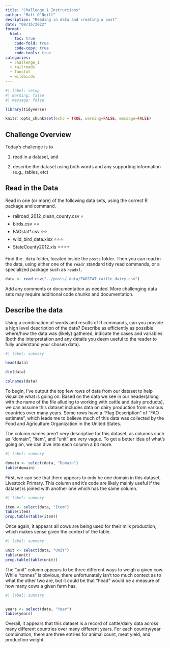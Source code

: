 ```yaml
---
title: "Challenge 1 Instructions"
author: "Matt O'Neill"
desription: "Reading in data and creating a post"
date: "08/15/2022"
format:
  html:
    toc: true
    code-fold: true
    code-copy: true
    code-tools: true
categories:
  - challenge_1
  - railroads
  - faostat
  - wildbirds
---
```


```r
#| label: setup
#| warning: false
#| message: false

library(tidyverse)

knitr::opts_chunk$set(echo = TRUE, warning=FALSE, message=FALSE)
```

## Challenge Overview

Today's challenge is to

1)  read in a dataset, and

2)  describe the dataset using both words and any supporting information (e.g., tables, etc)

## Read in the Data

Read in one (or more) of the following data sets, using the correct R package and command.

-   railroad_2012_clean_county.csv ⭐
-   birds.csv ⭐⭐
-   FAOstat\*.csv ⭐⭐
-   wild_bird_data.xlsx ⭐⭐⭐
-   StateCounty2012.xls ⭐⭐⭐⭐

Find the `_data` folder, located inside the `posts` folder. Then you can read in the data, using either one of the `readr` standard tidy read commands, or a specialized package such as `readxl`.

```r

data <- read_csv("../posts/_data/FAOSTAT_cattle_dairy.csv")

```

Add any comments or documentation as needed. More challenging data sets may require additional code chunks and documentation.

## Describe the data

Using a combination of words and results of R commands, can you provide a high level description of the data? Describe as efficiently as possible where/how the data was (likely) gathered, indicate the cases and variables (both the interpretation and any details you deem useful to the reader to fully understand your chosen data).

```r
#| label: summary

head(data)

dim(data)

colnames(data)


```

To begin, I've output the top few rows of data from our dataset to help visualize what is going on. Based on the data we see in our header(along with the name of the file alluding to working with cattle and dairy products), we can assume this dataset includes data on dairy production from various countries over many years. Some rows have a "Flag Description" of "FAO estimate", which leads me to believe much of this data was collected by the Food and Agriculture Organization in the United States.

The column names aren't very descriptive for this dataset, as columns such as "domain", "item", and "unit" are very vague. To get a better idea of what's going on, we can dive into each column a bit more.

```r
#| label: summary

domain <- select(data, "Domain")
table(domain)

```

First, we can see that there appears to only be one domain in this dataset, Livestock Primary. This column and it's code are likely mainly useful if the dataset is joined with another one which has the same column.

```r
#| label: summary

item <- select(data, "Item")
table(item)
prop.table(table(item))

```


Once again, it appears all cows are being used for their milk production, which makes sense given the context of the table.

```r
#| label: summary

unit <- select(data, "Unit")
table(unit)
prop.table(table(unit))

```

The "unit" column appears to be three different ways to weigh a given cow. While "tonnes" is obvious, there unfortunately isn't too much context as to what the other two are, but it could be that "head" would be a measure of how many cows a given farm has. 


```r
#| label: summary


years <- select(data, "Year")
table(years)

```

Overall, it appears that this dataset is a record of cattle/dairy data across many different countries over many different years. For each country/year combination, there are three entries for animal count, meat yield, and production weight.